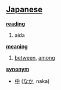 == [[Japanese]] ==                                          

'''[[reading]]'''
# aida

'''[[meaning]]'''
# [[between]], [[among]]

'''[[synonym]]'''
* [[中]] ([[なか]], naka)